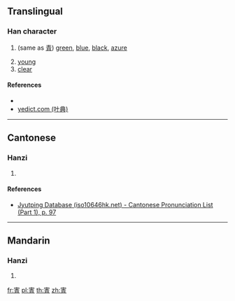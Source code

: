 {{character info/new}}
==Translingual==

===Han character===
{{Han char|rn=40|rad=宀|as=08|sn=11|four=|canj=JQMB|ids=⿱宀青}}

# {{lb|zh|classical}} (same as [[青]]) [[green]], [[blue]], [[black]], [[azure]]
# [[young]]
# [[clear]]

====References====
* {{Han ref|kx=0288.170|dkj=07211|dj=0571.060|hdz=20936.050|uh=5BC8|ud=23496}}
* [http://yedict.com/htm/5B/5BC8.htm yedict.com (叶典)]

----

==Cantonese==

===Hanzi===
{{yue-hanzi|jyut=[[cing1]]|y=ching1}}

# {{defn|lang=yue|sort=宀08}}

====References====
* [http://www.iso10646hk.net/jp/document/download.jsp Jyutping Database (iso10646hk.net) - Cantonese Pronunciation List (Part 1), p. 97]

----

==Mandarin==

===Hanzi===
{{cmn-hanzi|pin=[[qīng]] ([[qing1]])|wg=ch'ing<sup>1</sup>}}

# {{defn|lang=cmn|sort=宀08}}

[[fr:寈]]
[[pl:寈]]
[[th:寈]]
[[zh:寈]]